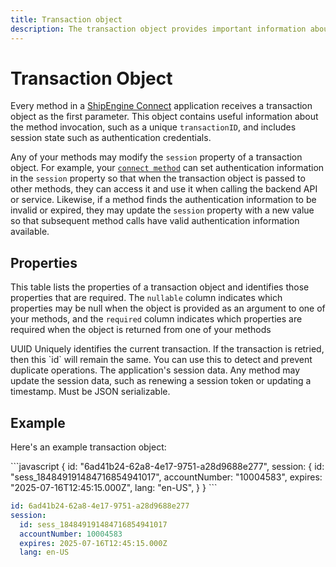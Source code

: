 ```yaml
---
title: Transaction object
description: The transaction object provides important information about a method invocation. It also allows you to pass session state between methods, which is especially important for authentication credentials.
---
```


Transaction Object
===============================================
Every method in a [ShipEngine Connect](./../index.mdx) application receives a transaction object as the first parameter. This object contains useful information about the method invocation, such as a unique `transactionID`,
 and includes session state such as authentication credentials.

Any of your methods may modify the `session` property of a transaction object. For example, your [`connect method`](./methods/connect.mdx)
can set authentication information in the `session` property so that when the transaction object is passed to other methods, they can access it and use
it when calling the backend API or service. Likewise, if a method finds the authentication information to be invalid or
expired, they may update the `session` property with a new value so that subsequent method calls have valid authentication
information available.



Properties
-----------------------------------------------
This table lists the properties of a transaction object and identifies those properties that are required. The `nullable`
column indicates which properties may be null when the object is provided as an argument to one of your methods, and the `required`
column indicates which properties are required when the object is returned from one of your methods

<Reference>

  <Field name="id" required={true}>
    <Type>
      UUID
    </Type>
    <Description>
      Uniquely identifies the current transaction. If the transaction is retried, then this `id` will remain the same. You can use this to detect and prevent duplicate operations.
    </Description>
  </Field>

  <Field name="session" type="object" required={true}>
    <Description>
      The application's session data. Any method may update the session data, such as renewing a session token or updating a timestamp. Must be JSON serializable.
    </Description>
  </Field>

</Reference>



Example
-------------------------------------------------

Here's an example transaction object:

<CodeWrapper>
```javascript
{
  id: "6ad41b24-62a8-4e17-9751-a28d9688e277",
  session: {
    id: "sess_184849191484716854941017",
    accountNumber: "10004583",
    expires: "2025-07-16T12:45:15.000Z",
    lang: "en-US",
  }
}
```

```yaml
id: 6ad41b24-62a8-4e17-9751-a28d9688e277
session:
  id: sess_184849191484716854941017
  accountNumber: 10004583
  expires: 2025-07-16T12:45:15.000Z
  lang: en-US
```
</CodeWrapper>
